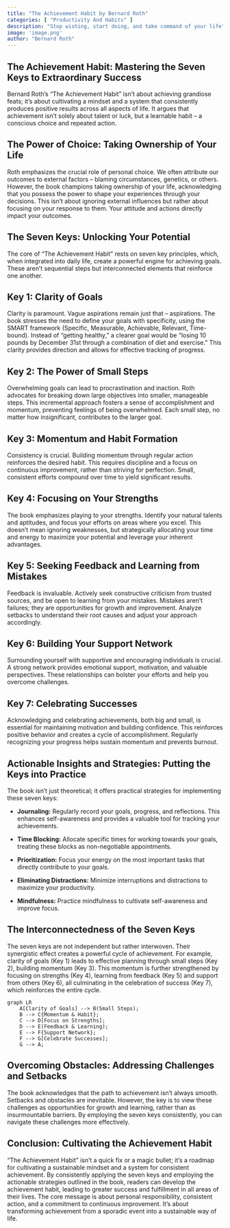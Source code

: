 ```yaml
---
title: "The Achievement Habit by Bernard Roth"
categories: [ "Productivity And Habits" ]
description: "Stop wishing, start doing, and take command of your life"
image: 'image.png'
author: "Bernard Roth"
---
```

## The Achievement Habit: Mastering the Seven Keys to Extraordinary Success

Bernard Roth's "The Achievement Habit" isn't about achieving grandiose feats; it's about cultivating a mindset and a system that consistently produces positive results across all aspects of life.  It argues that achievement isn't solely about talent or luck, but a learnable habit – a conscious choice and repeated action.


## The Power of Choice:  Taking Ownership of Your Life

Roth emphasizes the crucial role of personal choice. We often attribute our outcomes to external factors – blaming circumstances, genetics, or others.  However, the book champions taking ownership of your life, acknowledging that you possess the power to shape your experiences through your decisions.  This isn't about ignoring external influences but rather about focusing on your response to them.  Your attitude and actions directly impact your outcomes.


## The Seven Keys:  Unlocking Your Potential

The core of "The Achievement Habit" rests on seven key principles, which, when integrated into daily life, create a powerful engine for achieving goals.  These aren't sequential steps but interconnected elements that reinforce one another.

## Key 1: Clarity of Goals

Clarity is paramount. Vague aspirations remain just that – aspirations.  The book stresses the need to define your goals with specificity, using the SMART framework (Specific, Measurable, Achievable, Relevant, Time-bound).  Instead of "getting healthy," a clearer goal would be "losing 10 pounds by December 31st through a combination of diet and exercise."  This clarity provides direction and allows for effective tracking of progress.

## Key 2: The Power of Small Steps

Overwhelming goals can lead to procrastination and inaction. Roth advocates for breaking down large objectives into smaller, manageable steps.  This incremental approach fosters a sense of accomplishment and momentum, preventing feelings of being overwhelmed.  Each small step, no matter how insignificant, contributes to the larger goal.

## Key 3: Momentum and Habit Formation

Consistency is crucial. Building momentum through regular action reinforces the desired habit.  This requires discipline and a focus on continuous improvement, rather than striving for perfection.  Small, consistent efforts compound over time to yield significant results.


## Key 4:  Focusing on Your Strengths

The book emphasizes playing to your strengths. Identify your natural talents and aptitudes, and focus your efforts on areas where you excel. This doesn't mean ignoring weaknesses, but strategically allocating your time and energy to maximize your potential and leverage your inherent advantages.


## Key 5:  Seeking Feedback and Learning from Mistakes

Feedback is invaluable.  Actively seek constructive criticism from trusted sources, and be open to learning from your mistakes.   Mistakes aren't failures; they are opportunities for growth and improvement.  Analyze setbacks to understand their root causes and adjust your approach accordingly.

## Key 6:  Building Your Support Network

Surrounding yourself with supportive and encouraging individuals is crucial.  A strong network provides emotional support, motivation, and valuable perspectives.  These relationships can bolster your efforts and help you overcome challenges.

## Key 7:  Celebrating Successes

Acknowledging and celebrating achievements, both big and small, is essential for maintaining motivation and building confidence.  This reinforces positive behavior and creates a cycle of accomplishment.  Regularly recognizing your progress helps sustain momentum and prevents burnout.


## Actionable Insights and Strategies:  Putting the Keys into Practice

The book isn't just theoretical; it offers practical strategies for implementing these seven keys:

* **Journaling:**  Regularly record your goals, progress, and reflections. This enhances self-awareness and provides a valuable tool for tracking your achievements.

* **Time Blocking:**  Allocate specific times for working towards your goals, treating these blocks as non-negotiable appointments.

* **Prioritization:**  Focus your energy on the most important tasks that directly contribute to your goals.

* **Eliminating Distractions:** Minimize interruptions and distractions to maximize your productivity.

* **Mindfulness:** Practice mindfulness to cultivate self-awareness and improve focus.


##  The Interconnectedness of the Seven Keys

The seven keys are not independent but rather interwoven.  Their synergistic effect creates a powerful cycle of achievement.  For example, clarity of goals (Key 1) leads to effective planning through small steps (Key 2), building momentum (Key 3).  This momentum is further strengthened by focusing on strengths (Key 4), learning from feedback (Key 5) and support from others (Key 6), all culminating in the celebration of success (Key 7), which reinforces the entire cycle.

```mermaid
graph LR
    A[Clarity of Goals] --> B(Small Steps);
    B --> C{Momentum & Habit};
    C --> D[Focus on Strengths];
    D --> E(Feedback & Learning);
    E --> F{Support Network};
    F --> G[Celebrate Successes];
    G --> A;
```

## Overcoming Obstacles:  Addressing Challenges and Setbacks

The book acknowledges that the path to achievement isn't always smooth. Setbacks and obstacles are inevitable.  However, the key is to view these challenges as opportunities for growth and learning, rather than as insurmountable barriers.  By employing the seven keys consistently, you can navigate these challenges more effectively.


## Conclusion: Cultivating the Achievement Habit

"The Achievement Habit" isn't a quick fix or a magic bullet; it's a roadmap for cultivating a sustainable mindset and a system for consistent achievement.  By consistently applying the seven keys and employing the actionable strategies outlined in the book, readers can develop the achievement habit, leading to greater success and fulfillment in all areas of their lives. The core message is about personal responsibility, consistent action, and a commitment to continuous improvement.  It's about transforming achievement from a sporadic event into a sustainable way of life.


